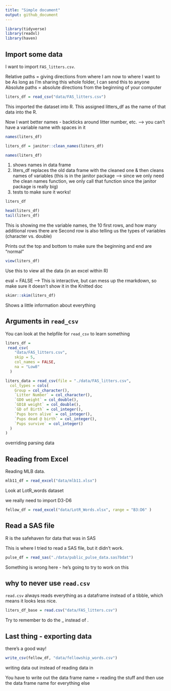```yaml
---
title: "Simple document"
output: github_document
---
```


```r
library(tidyverse)
library(readxl)
library(haven)
```

## Import some data

I want to import `FAS_litters.csv`. 

Relative paths = giving directions from where I am now to where I want to be 
  As long as I'm sharing this whole folder, I can send this to anyone 
Absolute paths = absolute directions from the beginning of your computer 

```r
liters_df = read_csv("data/FAS_litters.csv")
```
This imported the dataset into R. 
This assigned litters_df as the name of that data into the R. 

Now I want better names 
- backticks around litter number, etc. --> you can't have a variable name with spaces in it 

```r
names(liters_df)

liters_df = janitor::clean_names(liters_df)

names(liters_df)
```

1) shows names in data frame
2) liters_df replaces the old data frame with the cleaned one & then cleans names of variables (this is in the janitor package --> since we only need the clean names function, we only call that function since the janitor package is really big)
3) tests to make sure it works! 

```r
liters_df

head(liters_df)
tail(liters_df)
```

This is showing me the variable names, the 10 first rows, and how many additional rows there are 
Second row is also telling us the types of variables (character vs. double)

Prints out the top and bottom to make sure the beginning and end are "normal" 

```r
view(liters_df)
```

Use this to view all the data (in an excel within R)

eval = FALSE --> This is interactive, but can mess up the rmarkdown, so make sure it doesn't show it in the Knitted doc 

```r
skimr::skim(liters_df)
```
Shows a little information about everything

## Arguments in `read_csv`

You can look at the helpfile for `read_csv` to learn something 
```r
liters_df = 
 read_csv(
    "data/FAS_litters.csv", 
    skip = 5, 
    col_names = FALSE, 
    na = "Low8"
  )
```

```r
liters_data = read_csv(file = "./data/FAS_litters.csv",
  col_types = cols(
    Group = col_character(),
    `Litter Number` = col_character(),
    `GD0 weight` = col_double(),
    `GD18 weight` = col_double(),
    `GD of Birth` = col_integer(),
    `Pups born alive` = col_integer(),
    `Pups dead @ birth` = col_integer(),
    `Pups survive` = col_integer()
  )
)
```

overriding parsing data 


## Reading from Excel 

Reading MLB data.

```r
mlb11_df = read_excel("data/mlb11.xlsx")
```

Look at LotR_words dataset 

we really need to import D3-D6

```r
fellow_df = read_excel("data/LotR_Words.xlsx", range = "B3:D6" )
```

## Read a SAS file 

R is the safehaven for data that was in SAS

This is where I tried to read a SAS file, but it didn't work. 

```r
pulse_df = read_sas("./data/public_pulse_data.sas7bdat")
```

Something is wrong here - he's going to try to work on this

## why to never use `read.csv`

`read.csv` always reads everything as a dataframe instead of a tibble, which means it looks less nice. 

```r
liters_df_base = read.csv("data/FAS_litters.csv")
```

Try to remember to do the _ instead of . 

## Last thing - exporting data 

there's a good way!

```r
write_csv(fellow_df, "data/fellowship_words.csv")
```

writing data out instead of reading data in 

You have to write out the data frame name = reading the stuff and then use the data frame name for everything else 



